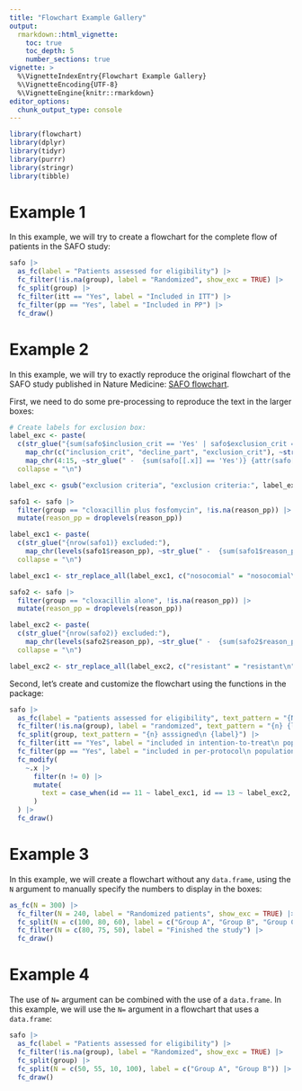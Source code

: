 ```yaml
---
title: "Flowchart Example Gallery"
output:
  rmarkdown::html_vignette:
    toc: true
    toc_depth: 5
    number_sections: true
vignette: >
  %\VignetteIndexEntry{Flowchart Example Gallery}
  %\VignetteEncoding{UTF-8}
  %\VignetteEngine{knitr::rmarkdown}
editor_options:
  chunk_output_type: console
---
```


```r
library(flowchart)
library(dplyr)
library(tidyr)
library(purrr)
library(stringr)
library(tibble)
```

# Example 1

In this example, we will try to create a flowchart for the complete flow of patients in the SAFO study:

```r
safo |> 
  as_fc(label = "Patients assessed for eligibility") |>
  fc_filter(!is.na(group), label = "Randomized", show_exc = TRUE) |> 
  fc_split(group) |> 
  fc_filter(itt == "Yes", label = "Included in ITT") |> 
  fc_filter(pp == "Yes", label = "Included in PP") |> 
  fc_draw()
```

# Example 2

In this example, we will try to exactly reproduce the original flowchart of the SAFO study published in Nature Medicine: [SAFO flowchart](https://www.nature.com/articles/s41591-023-02569-0/figures/1).

First, we need to do some pre-processing to reproduce the text in the larger boxes:

```r
# Create labels for exclusion box:
label_exc <- paste(
  c(str_glue("{sum(safo$inclusion_crit == 'Yes' | safo$exclusion_crit == 'Yes' | safo$decline_part == 'Yes', na.rm = T)} excluded:"),
    map_chr(c("inclusion_crit", "decline_part", "exclusion_crit"), ~str_glue("{sum(safo[[.x]] == 'Yes', na.rm = TRUE)} {attr(safo[[.x]], 'label')}")),
    map_chr(4:15, ~str_glue(" -  {sum(safo[[.x]] == 'Yes')} {attr(safo[[.x]], 'label')}"))),
  collapse = "\n")

label_exc <- gsub("exclusion criteria", "exclusion criteria:", label_exc)

safo1 <- safo |> 
  filter(group == "cloxacillin plus fosfomycin", !is.na(reason_pp)) |> 
  mutate(reason_pp = droplevels(reason_pp))

label_exc1 <- paste(
  c(str_glue("{nrow(safo1)} excluded:"),
    map_chr(levels(safo1$reason_pp), ~str_glue(" -  {sum(safo1$reason_pp == .x)} {.x}"))),
  collapse = "\n")

label_exc1 <- str_replace_all(label_exc1, c("nosocomial" = "nosocomial\n", "treatment" = "treatment\n"))

safo2 <- safo |> 
  filter(group == "cloxacillin alone", !is.na(reason_pp)) |> 
  mutate(reason_pp = droplevels(reason_pp))

label_exc2 <- paste(
  c(str_glue("{nrow(safo2)} excluded:"),
    map_chr(levels(safo2$reason_pp), ~str_glue(" -  {sum(safo2$reason_pp == .x)} {.x}"))),
  collapse = "\n")

label_exc2 <- str_replace_all(label_exc2, c("resistant" = "resistant\n", "blood" = "blood\n"))

```

Second, let's create and customize the flowchart using the functions in the package:

```r
safo |> 
  as_fc(label = "patients assessed for eligibility", text_pattern = "{N} {label}") |> 
  fc_filter(!is.na(group), label = "randomized", text_pattern = "{n} {label}", show_exc = TRUE, just_exc = "left", text_pattern_exc = "{label}", label_exc = label_exc, text_fs_exc = 7, offset_exc = 0.15) |>
  fc_split(group, text_pattern = "{n} asssigned\n {label}") |> 
  fc_filter(itt == "Yes", label = "included in intention-to-treat\n population", show_exc = TRUE, text_pattern = "{n} {label}", label_exc = "patient did not receive allocated\n treatment (withdrew consent)", text_pattern_exc = "{n} {label}", text_fs_exc = 7) |>
  fc_filter(pp == "Yes", label = "included in per-protocol\n population", show_exc = TRUE, just_exc = "left", text_pattern = "{n} {label}", text_fs_exc = 7) |> 
  fc_modify(
    ~.x |> 
      filter(n != 0) |> 
      mutate(
        text = case_when(id == 11 ~ label_exc1, id == 13 ~ label_exc2, TRUE ~ text)
      )
  ) |> 
  fc_draw()
```

# Example 3

In this example, we will create a flowchart without any `data.frame`, using the `N` argument to manually specify the numbers to display in the boxes:

```r
as_fc(N = 300) |> 
  fc_filter(N = 240, label = "Randomized patients", show_exc = TRUE) |> 
  fc_split(N = c(100, 80, 60), label = c("Group A", "Group B", "Group C")) |>
  fc_filter(N = c(80, 75, 50), label = "Finished the study") |> 
  fc_draw()
```

# Example 4

The use of `N=` argument can be combined with the use of a `data.frame`. In this example, we will use the `N=` argument in a flowchart that uses a `data.frame`:

```r

safo |> 
  as_fc(label = "Patients assessed for eligibility") |>
  fc_filter(!is.na(group), label = "Randomized", show_exc = TRUE) |> 
  fc_split(group) |> 
  fc_split(N = c(50, 55, 10, 100), label = c("Group A", "Group B")) |> 
  fc_draw()

```
